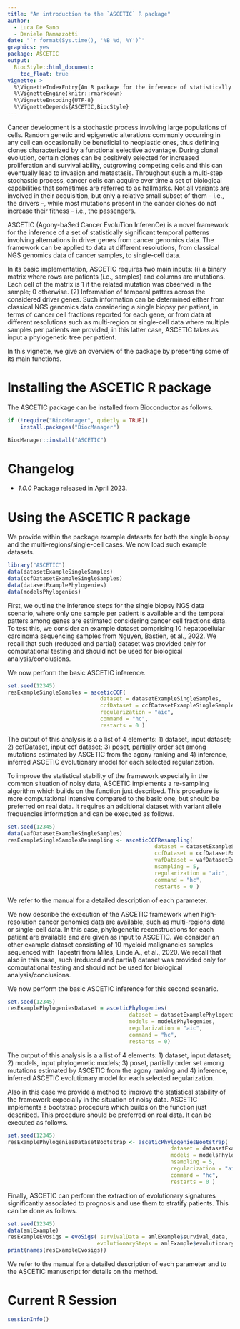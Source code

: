 ```yaml
---
title: "An introduction to the `ASCETIC` R package"
author: 
  - Luca De Sano
  - Daniele Ramazzotti
date: "`r format(Sys.time(), '%B %d, %Y')`"
graphics: yes
package: ASCETIC
output:
  BiocStyle::html_document:
    toc_float: true
vignette: >
  %\VignetteIndexEntry{An R package for the inference of statistically significant temporal patterns involving alternations in driver genes from cancer genomics data}
  %\VignetteEngine{knitr::rmarkdown}
  %\VignetteEncoding{UTF-8}
  %\VignetteDepends{ASCETIC,BiocStyle}
---
```


Cancer development is a stochastic process involving large populations of cells. Random genetic and epigenetic alterations commonly occurring in any cell can occasionally be beneficial to neoplastic ones, thus defining clones characterized by a functional selective advantage. During clonal evolution, certain clones can be positively selected for increased proliferation and survival ability, outgrowing competing cells and this can eventually lead to invasion and metastasis. Throughout such a multi-step stochastic process, cancer cells can acquire over time a set of biological capabilities that sometimes are referred to as hallmarks. Not all variants are involved in their acquisition, but only a relative small subset of them – i.e., the drivers –, while most mutations present in the cancer clones do not increase their fitness – i.e., the passengers.

ASCETIC (Agony-baSed Cancer EvoluTion InferenCe) is a novel framework for the inference of a set of statistically significant temporal patterns involving alternations in driver genes from cancer genomics data. The framework can be applied to data at different resolutions, from classical NGS genomics data of cancer samples, to single-cell data.

In its basic implementation, ASCETIC requires two main inputs: (i) a binary matrix where rows are patients (i.e., samples) and columns are mutations. Each cell of the matrix is 1 if the related mutation was observed in the sample; 0 otherwise. (2) Information of temporal patters across the considered driver genes. Such information can be determined either from classical NGS genomics data considering a single biopsy per patient, in terms of cancer cell fractions reported for each gene, or from data at different resolutions such as multi-region or single-cell data where multiple samples per patients are provided; in this latter case, ASCETIC takes as input a phylogenetic tree per patient.

In this vignette, we give an overview of the package by presenting some of its main functions.

# Installing the ASCETIC R package

The ASCETIC package can be installed from Bioconductor as follows.

```r
if (!require("BiocManager", quietly = TRUE))
    install.packages("BiocManager")

BiocManager::install("ASCETIC")
```

# Changelog

- *1.0.0* Package released in April 2023.

# Using the ASCETIC R package

We provide within the package example datasets for both the single biopsy and the multi-regions/single-cell cases. We now load such example datasets.

```r
library("ASCETIC")
data(datasetExampleSingleSamples)
data(ccfDatasetExampleSingleSamples)
data(datasetExamplePhylogenies)
data(modelsPhylogenies)
```

First, we outline the inference steps for the single biopsy NGS data scenario, where only one sample per patient is available and the temporal patters among genes are estimated considering cancer cell fractions data. To test this, we consider an example dataset comprising 10 hepatocellular carcinoma sequencing samples from Nguyen, Bastien, et al., 2022. We recall that such (reduced and partial) dataset was provided only for computational testing and should not be used for biological analysis/conclusions.

We now perform the basic ASCETIC inference.

```r
set.seed(12345)
resExampleSingleSamples = asceticCCF(
                             dataset = datasetExampleSingleSamples,
                             ccfDataset = ccfDatasetExampleSingleSamples,
                             regularization = "aic",
                             command = "hc", 
                             restarts = 0 )
```

The output of this analysis is a a list of 4 elements: 1) dataset, input dataset; 2) ccfDataset, input ccf dataset; 3) poset, partially order set among mutations estimated by ASCETIC from the agony ranking and 4) inference, inferred ASCETIC evolutionary model for each selected regularization.

To improve the statistical stability of the framework expecially in the common situation of noisy data, ASCETIC implements a re-sampling algorithm which builds on the function just described. This procedure is more computational intensive compared to the basic one, but should be preferred on real data. It requires an additional dataset with variant allele frequencies information and can be executed as follows.

```r
set.seed(12345)
data(vafDatasetExampleSingleSamples)
resExampleSingleSamplesResampling <- asceticCCFResampling(
                                              dataset = datasetExampleSingleSamples,
                                              ccfDataset = ccfDatasetExampleSingleSamples,
                                              vafDataset = vafDatasetExampleSingleSamples,
                                              nsampling = 5,
                                              regularization = "aic",
                                              command = "hc",
                                              restarts = 0 )
```

We refer to the manual for a detailed description of each parameter.

We now describe the execution of the ASCETIC framework when high-resolution cancer genomics data are available, such as multi-regions data or single-cell data. In this case, phylogenetic reconstructions for each patient are available and are given as input to ASCETIC. We consider an other example dataset consisting of 10 myeloid malignancies samples sequenced with Tapestri from Miles, Linde A., et al., 2020. We recall that also in this case, such (reduced and partial) dataset was provided only for computational testing and should not be used for biological analysis/conclusions.

We now perform the basic ASCETIC inference for this second scenario.

```r
set.seed(12345)
resExamplePhylogeniesDataset = asceticPhylogenies(
                                      dataset = datasetExamplePhylogenies,
                                      models = modelsPhylogenies,
                                      regularization = "aic",
                                      command = "hc",
                                      restarts = 0)
```

The output of this analysis is a a list of 4 elements: 1) dataset, input dataset; 2) models, input phylogenetic models; 3) poset, partially order set among mutations estimated by ASCETIC from the agony ranking and 4) inference, inferred ASCETIC evolutionary model for each selected regularization.

Also in this case we provide a method to improve the statistical stability of the framework expecially in the situation of noisy data. ASCETIC implements a bootstrap procedure which builds on the function just described. This procedure should be preferred on real data. It can be executed as follows.

```r
set.seed(12345)
resExamplePhylogeniesDatasetBootstrap <- asceticPhylogeniesBootstrap(
                                                   dataset = datasetExamplePhylogenies,
                                                   models = modelsPhylogenies,
                                                   nsampling = 5,
                                                   regularization = "aic",
                                                   command = "hc",
                                                   restarts = 0 )
```

Finally, ASCETIC can perform the extraction of evolutionary signatures significantly associated to prognosis and use them to stratify patients. This can be done as follows.

```r
set.seed(12345)
data(amlExample)
resExampleEvosigs = evoSigs( survivalData = amlExample$survival_data, 
                            evolutionarySteps = amlExample$evolutionary_steps )
print(names(resExampleEvosigs))
```

We refer to the manual for a detailed description of each parameter and to the ASCETIC manuscript for details on the method.

# Current R Session

```r
sessionInfo()
```

